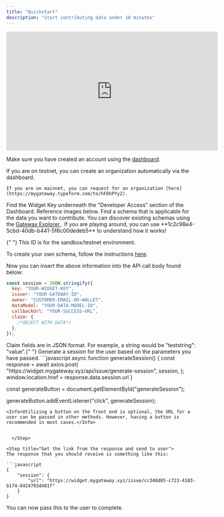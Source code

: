 ```yaml
---
title: "Quickstart"
description: "Start contributing data under 10 minutes"
---
```


<iframe
  width="560"
  height="315"
  src="https://youtu.be/NP8QyQaK04I?si=7Wn-eNy6i0E_ce2n"
  title="YouTube video player"
  frameborder="0"
  allow="accelerometer; autoplay; clipboard-write; encrypted-media; gyroscope; picture-in-picture"
  allowFullScreen
></iframe>

<Steps>
  <Step title="Initialize your Gateway ID">
  
  Make sure you have created an account using the [dashboard](sandbox.mygateway.xyz).

  </Step>
  <Step title="Create an Organization">
    If you are on testnet, you can create an organization automatically via the dashboard. 
    
    If you are on mainnet, you can request for an organization [here](https://mygateway.typeform.com/to/hFDhPYyZ).

  </Step>
  <Step title="Copy Your Widget Key">
    Find the Widget Key underneath the "Developer Access" section of the Dashboard. Reference images below.

  </Step>

  <Step title="Find/Create a Schema">
  Find a schema that is applicable for the data you want to contribute. You can discover existing schemas using the <a href= {gatewayExplorerURL} target="_blank">Gateway Explorer </a>. If you are playing around, you can use **1c2c98e4-5cbd-40db-b441-5f6c00dedeb5** to understand how it works!

{" "}
<Warning>This ID is for the sandbox/testnet environment.</Warning>

To create your own schema, follow the instructions [here]().

  </Step>

  <Step title="Define API Call Body">

Now you can insert the above information into the API call body found below:

```javascript
const session = JSON.stringify({
  key: "YOUR-WIDGET-KEY",
  issuer: "YOUR-GATEWAY-ID",
  owner: "CUSTOMER-EMAIL-OR-WALLET",
  dataModel: "YOUR-DATA-MODEL-ID",
  callbackUrl: "YOUR-SUCCESS-URL",
  claim: {
    /*OBJECT WITH DATA*/
  },
});
```

<Tip>
  Claim fields are in JSON format. For example, a string would be "teststring":
  "value".{" "}
</Tip>

  </Step>

<Step title="Call the API">
Generate a session for the user based on the parameters you have passed. 
  ```javascript
async function generateSession() {
  const response = await axios.post(
    "https://widget.mygateway.xyz/api/issue/generate-session",
    session,
  );
  window.location.href = response.data.session.url
}

const generateButton = document.getElementById("generateSession");

generateButton.addEventListener("click", generateSession);

````
<Info>Utilizing a button on the front end is optional, the URL for a user can be passed in other methods. However, having a button is recommended in most cases.</Info>


  </Step>

<Step title="Get the link from the response and send to user">
The response that you should receive is something like this:

```javascript
{
    "session": {
        "url": "https://widget.mygateway.xyz/issue/cc348d85-c723-4183-b174-8424793d481f"
    }
}
````

You can now pass this to the user to complete.

  </Step>

</Steps>
